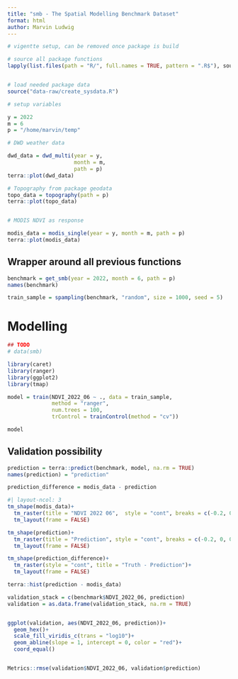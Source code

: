 ```yaml
---
title: "smb - The Spatial Modelling Benchmark Dataset"
format: html
author: Marvin Ludwig
---
```


```r
# vigentte setup, can be removed once package is build

# source all package functions
lapply(list.files(path = "R/", full.names = TRUE, pattern = ".R$"), source)


# load needed package data
source("data-raw/create_sysdata.R")
```




```r
# setup variables

y = 2022
m = 6
p = "/home/marvin/temp"

```



```r
# DWD weather data

dwd_data = dwd_multi(year = y,
                     month = m,
                     path = p)
terra::plot(dwd_data)

# Topography from package geodata
topo_data = topography(path = p)
terra::plot(topo_data)


# MODIS NDVI as response

modis_data = modis_single(year = y, month = m, path = p)
terra::plot(modis_data)
```


## Wrapper around all previous functions

```r
benchmark = get_smb(year = 2022, month = 6, path = p)
names(benchmark)
```





```r
train_sample = spampling(benchmark, "random", size = 1000, seed = 5)
```



# Modelling


```r
## TODO
# data(smb) 

library(caret)
library(ranger)
library(ggplot2)
library(tmap)

model = train(NDVI_2022_06 ~ ., data = train_sample,
              method = "ranger",
              num.trees = 100,
              trControl = trainControl(method = "cv"))

model
```



## Validation possibility

```r

prediction = terra::predict(benchmark, model, na.rm = TRUE)
names(prediction) = "prediction"

prediction_difference = modis_data - prediction
```


```r
#| layout-ncol: 3
tm_shape(modis_data)+
  tm_raster(title = "NDVI 2022 06",  style = "cont", breaks = c(-0.2, 0, 0.2, 0.4, 0.6, 0.8, 1))+
  tm_layout(frame = FALSE)

tm_shape(prediction)+
  tm_raster(title = "Prediction", style = "cont", breaks = c(-0.2, 0, 0.2, 0.4, 0.6, 0.8, 1), midpoint = 0)+
  tm_layout(frame = FALSE)

tm_shape(prediction_difference)+
  tm_raster(style = "cont", title = "Truth - Prediction")+
  tm_layout(frame = FALSE)
```


```r
terra::hist(prediction - modis_data)

validation_stack = c(benchmark$NDVI_2022_06, prediction)
validation = as.data.frame(validation_stack, na.rm = TRUE)


ggplot(validation, aes(NDVI_2022_06, prediction))+
  geom_hex()+
  scale_fill_viridis_c(trans = "log10")+
  geom_abline(slope = 1, intercept = 0, color = "red")+
  coord_equal()


Metrics::rmse(validation$NDVI_2022_06, validation$prediction)

```






